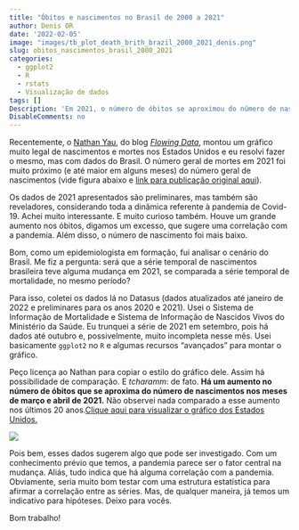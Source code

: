 ```yaml
---
title: "Óbitos e nascimentos no Brasil de 2000 a 2021"
author: Denis OR
date: '2022-02-05'
image: "images/tb_plot_death_brith_brazil_2000_2021_denis.png"
slug: obitos_nascimentos_brasil_2000_2021
categories:
  - ggplot2
  - R
  - rstats
  - Visualização de dados
tags: []
Description: 'Em 2021, o número de óbitos se aproximou do número de nascimentos nos meses de março e abril. Situação é inédita no Brasil.'
DisableComments: no
---
```


Recentemente, o [Nathan Yau](https://twitter.com/flowingdata){target="_blank"}, do blog [*Flowing Data*](https://flowingdata.com/), montou um gráfico muito legal de nascimentos e mortes nos Estados Unidos e eu resolvi fazer o mesmo, mas com dados do Brasil. O número geral de mortes em 2021 foi muito próximo (e até maior em alguns meses) do número geral de nascimentos (vide figura abaixo e [link para publicação original aqui](https://flowingdata.com/2022/02/03/when-there-were-more-deaths-than-births-in-the-u-s/){target="_blank"}).

Os dados de 2021 apresentados são preliminares, mas também são reveladores, considerando toda a dinâmica referente à pandemia de Covid-19. Achei muito interessante. E muito curioso também. Houve um grande aumento nos óbitos, digamos um excesso, que sugere uma correlação com a pandemia. Além disso, o número de nascimento foi mais baixo.

Bom, como um epidemiologista em formação, fui analisar o cenário do Brasil. Me fiz a pergunta: será que a série temporal de nascimentos brasileira teve alguma mudança em 2021, se comparada a série temporal de mortalidade, no mesmo período?

Para isso, coletei os dados lá no Datasus (dados atualizados até janeiro de 2022 e preliminares para os anos 2020 e 2021). Usei o Sistema de Informação de Mortalidade e Sistema de Informação de Nascidos Vivos do Ministério da Saúde. Eu trunquei a série de 2021 em setembro, pois há dados até outubro e, possivelmente, muito incompleta nesse mês. Usei basicamente `ggplot2` no `R` e algumas recursos "avançados" para montar o gráfico.

Peço licença ao Nathan para copiar o estilo do gráfico dele. Assim há possibilidade de comparação. E *tcharamm*: de fato. **Há um aumento no número de óbitos que se aproxima do número de nascimentos nos meses de março e abril de 2021.** Não observei nada comparado a esse aumento nos últimos 20 anos.[Clique aqui para visualizar o gráfico dos Estados Unidos.](https://pbs.twimg.com/media/FKsBV1hVEAYIbhy?format=jpg&name=4096x4096){target="_blank"}

![](/images/plot_death_brith_brazil_2000_2021_denis.png)

Pois bem, esses dados sugerem algo que pode ser investigado. Com um conhecimento prévio que temos, a pandemia parece ser o fator central na mudança. Aliás, tudo indica que há alguma correlação com a pandemia. Obviamente, seria muito bom testar com uma estrutura estatística para afirmar a correlação entre as séries. Mas, de qualquer maneira, já temos um indicativo para hipóteses. Deixo para vocês.

Bom trabalho!
